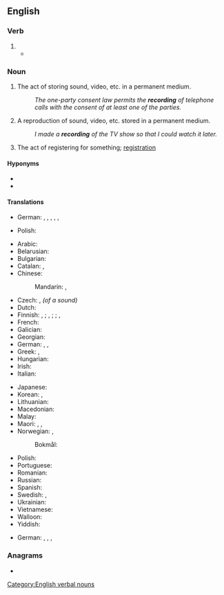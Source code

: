 ==English==

===Verb===
{{head|en|verb form}}

# {{present participle of|en|record|nocat=1}}
#* {{quote-journal|en|date=2013-06-07|author=David Simpson And Issac Stone
|volume=188|issue=26|page=36|magazine={{w|The Guardian Weekly}}
|title=[http://www.guardian.co.uk/books/2013/may/18/falling-upwards-richard-holmes-review Fantasy of navigation]
|passage=Like most human activities, ballooning has sponsored heroes and hucksters and a good deal in between. For every dedicated scientist patiently '''recording''' atmospheric pressure and wind speed while shivering at high altitudes, there is a carnival barker with a bevy of pretty girls willing to dangle from a basket or parachute down to earth.}}

===Noun===
{{wikipedia}}
{{en-noun}}

# The act of storing sound, video, etc. in a permanent medium.
#: ''The one-party consent law permits the '''recording''' of telephone calls with the consent of at least one of the parties.''
# A reproduction of sound, video, etc. stored in a permanent medium.
#: ''I made a '''recording''' of the TV show so that I could watch it later.''
# The act of registering for something; [[registration]]

====Hyponyms====
* {{l|en|prerecording}}
* {{l|en|rerecording}}

====Translations====
{{trans-top|act of storing sound, video, etc. in a permanent medium}}
* German: {{t|de|Aufnehmen|n}}, {{t|de|Aufzeichnen|n}}, {{t|de|Mitschneiden|n}}, {{t+|de|Aufnahme|f}}, {{t+|de|Aufzeichnung|f}}, {{t+|de|Mitschnitt|m}}
{{trans-mid}}
* Polish: {{t+|pl|nagranie|n}}
{{trans-bottom}}

{{trans-top|reproduction stored in a permanent medium}}
* Arabic: {{t|ar|تَسْجِيل|m}}
* Belarusian: {{t|be|за́піс|m}}
* Bulgarian: {{t+|bg|за́пис|m}}
* Catalan: {{t|ca|gravació|f}}, {{t|ca|enregistrament|m}}
* Chinese:
*: Mandarin: {{t+|cmn|錄音|sc=Hani}}, {{t+|cmn|录音|tr=lùyīn|sc=Hani}}
* Czech: {{t+|cs|záznam|m}}, ''(of a sound)'' {{t+|cs|nahrávka|f}}
* Dutch: {{t+|nl|opname|m|f}}
* Finnish: {{t+|fi|tallenne}}, {{t+|fi|taltiointi}}; {{t+|fi|äänite}}, {{t+|fi|äänitys}} {{q|audio}}; {{t+|fi|levytys}} {{q|music}}; {{t+|fi|nauhoite}}, {{t+|fi|nauhoitus}} {{q|video, audio}}
* French: {{t+|fr|enregistrement|m}}
* Galician: {{t+|gl|gravación|f}}
* Georgian: {{t|ka|ჩანაწერი}}
* German: {{t+|de|Aufnahme|f}}, {{t+|de|Aufzeichnung|f}}, {{t+|de|Mitschnitt|m}}
* Greek: {{t+|el|ηχογράφηση|f}}, {{t+|el|μαγνητοσκόπηση}}
* Hungarian: {{t+|hu|felvétel}}
* Irish: {{t|ga|taifeadadh|m}}
* Italian: {{t+|it|registrazione|f}}
{{trans-mid}}
* Japanese: {{t+|ja|録音|tr=ろくおん, rokuon|sc=Jpan}}
* Korean: {{t+|ko|녹음}}, {{t+|ko|록음}} {{qualifier|North Korea}}
* Lithuanian: {{t+|lt|įrašas|m}}
* Macedonian: {{t|mk|запис|m}}
* Malay: {{t+|ms|rakaman}}
* Maori: {{t|mi|hopunga}}, {{t|mi|hopunga puoro}} {{qualifier|sound recording}}, {{t|mi|hopunga ataata}} {{qualifier|video recording}}
* Norwegian: {{t|no|opptak|n}}, {{t|no|tagning|c}}
*: Bokmål: {{t|nb|innspilling|m|f}}
* Polish: {{t+|pl|nagranie|n}}
* Portuguese: {{t+|pt|gravação|f}}
* Romanian: {{t+|ro|înregistrare|f}}
* Russian: {{t+|ru|за́пись|f}}
* Spanish: {{t+|es|grabación|f}}
* Swedish: {{t+|sv|inspelning|c}}, {{t+|sv|upptagning|c}}
* Ukrainian: {{t|uk|за́пис|m}}
* Vietnamese: {{t+|vi|ghi âm|alt=sự ghi âm}}
* Walloon: {{t+|wa|eredjistrumint|m}}
* Yiddish: {{t|yi|רעקאָרדירונג|f}}
{{trans-bottom}}

{{trans-top|act of registering for something}}
* German: {{t|de|Eintragen|n}}, {{t|de|Registrieren|n}}, {{t+|de|Eintragung|f}}, {{t+|de|Registrierung|f}}
{{trans-mid}}
{{trans-bottom}}

===Anagrams===
* {{anagrams|en|a=cdeginorr|grindcore}}

[[Category:English verbal nouns]]